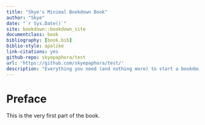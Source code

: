 ```yaml
--- 
title: "Skye's Minimal Bookdown Book"
author: "Skye"
date: "`r Sys.Date()`"
site: bookdown::bookdown_site
documentclass: book
bibliography: [book.bib]
biblio-style: apalike
link-citations: yes
github-repo: skyepaphora/test
url: 'https://github.com/skyepaphora/test/'
description: "Everything you need (and nothing more) to start a bookdown book."
---
```


# Preface {-}

This is the very first part of the book.
